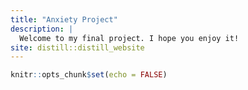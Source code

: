 ```yaml
---
title: "Anxiety Project"
description: |
  Welcome to my final project. I hope you enjoy it!
site: distill::distill_website
---
```


```r
knitr::opts_chunk$set(echo = FALSE)

```



